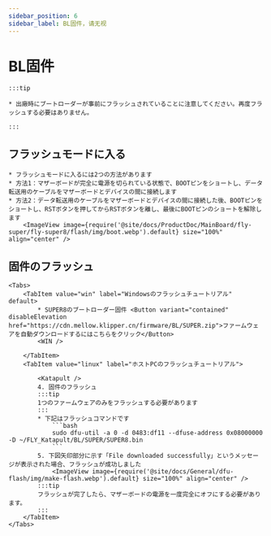 ```yaml
---
sidebar_position: 6
sidebar_label: BL固件，请无视
---
```



# BL固件

    :::tip

    * 出廠時にブートローダーが事前にフラッシュされていることに注意してください。再度フラッシュする必要はありません。

    :::

## フラッシュモードに入る


    * フラッシュモードに入るには2つの方法があります
    * 方法1：マザーボードが完全に電源を切られている状態で、BOOTピンをショートし、データ転送用のケーブルをマザーボードとデバイスの間に接続します
    * 方法2：データ転送用のケーブルをマザーボードとデバイスの間に接続した後、BOOTピンをショートし、RSTボタンを押してからRSTボタンを離し、最後にBOOTピンのショートを解除します
        <ImageView image={require('@site/docs/ProductDoc/MainBoard/fly-super/fly-super8/flash/img/boot.webp').default} size="100%" align="center" />

## 固件のフラッシュ

    <Tabs>
        <TabItem value="win" label="Windowsのフラッシュチュートリアル" default>
            * SUPER8のブートローダー固件 <Button variant="contained" disableElevation href="https://cdn.mellow.klipper.cn/firmware/BL/SUPER.zip">ファームウェアを自動ダウンロードするにはこちらをクリック</Button>
            <WIN />
            
        </TabItem>
        <TabItem value="linux" label="ホストPCのフラッシュチュートリアル">
            
            <Katapult />
            4. 固件のフラッシュ
            :::tip
            1つのファームウェアのみをフラッシュする必要があります
            :::
            * 下記はフラッシュコマンドです
                ```bash
                sudo dfu-util -a 0 -d 0483:df11 --dfuse-address 0x08000000 -D ~/FLY_Katapult/BL/SUPER/SUPER8.bin
                ```
            5. 下図矢印部分に示す「File downloaded successfully」というメッセージが表示された場合、フラッシュが成功しました
                <ImageView image={require('@site/docs/General/dfu-flash/img/make-flash.webp').default} size="100%" align="center" />
            :::tip
            フラッシュが完了したら、マザーボードの電源を一度完全にオフにする必要があります。
            :::
        </TabItem>
    </Tabs>
